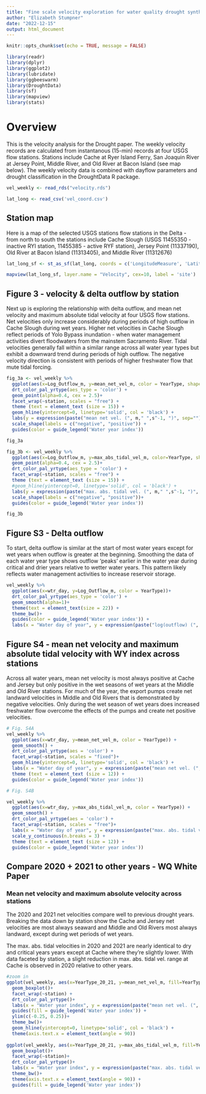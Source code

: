 ```yaml
---
title: "Fine scale velocity exploration for water quality drought synthesis"
author: "Elizabeth Stumpner"
date: "2022-12-15"
output: html_document
---
```


```r
knitr::opts_chunk$set(echo = TRUE, message = FALSE)
```


```r
library(readr)
library(dplyr)
library(ggplot2)
library(lubridate)
library(ggbeeswarm)
library(DroughtData)
library(sf)
library(mapview)
library(stats)
```
# Overview

This is the velocity analysis for the Drought paper. The weekly  velocity records are calculated from instantanous (15-min) records at four USGS flow stations. Stations include Cache at Ryer Island Ferry, San Joaquin River at Jersey Point, Middle River, and Old River at Bacon Island (see map below). The weekly velocity data is combined with dayflow parameters and drought classification in the DroughtData R package.

```r
vel_weekly <- read_rds("velocity.rds")

lat_long <- read_csv('vel_coord.csv')
```

## Station map 

Here is a map of the selected USGS stations flow stations in the Delta - from north to south the stations include Cache Slough (USGS 11455350 - inactive RYI station, 11455385 - active RYF station), Jersey Point (11337190), Old River at Bacon Island (11313405), and Middle River (11312676)

```r
lat_long_sf <- st_as_sf(lat_long, coords = c('LongitudeMeasure', 'LatitudeMeasure'), crs = 4326)

mapview(lat_long_sf, layer.name = "Velocity", cex=10, label = 'site')

```

## Figure 3 - velocity & delta outflow by station 

Next up is exploring the relationship with delta outflow, and mean net velocity and maximum absolute tidal velocity at four USGS flow stations. Net velocities only increase considerably during periods of high outflow in Cache Slough during wet years. Higher net velocities in Cache Slough reflect periods of Yolo Bypass inundation - when water management activities divert floodwaters from the mainstem Sacramento River. Tidal velocities generally fall within a similar range across all water year types but exhibit a downward trend during periods of high outflow. The negative velocity direction is consistent with periods of higher freshwater flow that mute tidal forcing.

```r
fig_3a <- vel_weekly %>%
  ggplot(aes(x=Log_Outflow_m, y=mean_net_vel_m, color = YearType, shape = net_sign))+
  drt_color_pal_yrtype(aes_type = 'color') +
  geom_point(alpha=0.4, cex = 2.5)+
  facet_wrap(~station, scales = "free") +
  theme (text = element_text (size = 15)) +
  geom_hline(yintercept=0, linetype='solid', col = 'black') +
  labs(y = expression(paste("mean net vel. (", m," ",s^-1, ")", sep="")), x = expression(paste("log(outflow) (", m^3, " ",s^-1, ")", sep="")), title = "A", color = "Year Type", shape = "Sign") +
  scale_shape(labels = c("negative", "positive")) +
  guides(color = guide_legend('Water year index'))

fig_3a

fig_3b <- vel_weekly %>%
  ggplot(aes(x=Log_Outflow_m, y=max_abs_tidal_vel_m, color=YearType, shape = tide_sign))+
  geom_point(alpha=0.4, cex = 2.5)+
  drt_color_pal_yrtype(aes_type = 'color') +
  facet_wrap(~station, scales = "free") +
  theme (text = element_text (size = 15)) +
  #geom_hline(yintercept=0, linetype='solid', col = 'black') +
  labs(y = expression(paste("max. abs. tidal vel. (", m," ",s^-1, ")", sep="")), x = expression(paste("log(outflow) (", m^3, " ",s^-1, ")", sep="")), title = "B", color = "Year Type", shape = "Sign") +
  scale_shape(labels = c("negative", "positive"))+
  guides(color = guide_legend('Water year index'))

fig_3b
```


## Figure S3 - Delta outflow 
To start, delta outflow is similar at the start of most water years except for wet years when outflow is greater at the beginning. Smoothing the data of each water year type shows outflow 'peaks' earlier in the water year during critical and drier years relative to wetter water years. This pattern likely reflects water management activities to increase reservoir storage.

```r
vel_weekly %>%
  ggplot(aes(x=wtr_day, y=Log_Outflow_m, color = YearType))+
  drt_color_pal_yrtype(aes_type = 'color') +
  geom_smooth(alpha=1)+
  theme(text = element_text(size = 22)) +
  theme_bw()+
  guides(color = guide_legend('Water year index')) +
  labs(x = "Water day of year", y = expression(paste("log(outflow) (", m^3," ", s^-1, ")", sep = "")))
```

## Figure S4 - mean net velocity and maximum absolute tidal velocity with WY index across stations

Across all water years, mean net velocity is most always positive at Cache and Jersey but only positive in the wet seasons of wet years at the Middle and Old River stations. For much of the year, the export pumps create net landward velocities in Middle and Old Rivers that is demonstrated by negative velocities. Only during the wet season of wet years does increased freshwater flow overcome the effects of the pumps and create net positive velocities. 
```r
# Fig. S4A
vel_weekly %>%
  ggplot(aes(x=wtr_day, y=mean_net_vel_m, color = YearType)) +
  geom_smooth() +
  drt_color_pal_yrtype(aes = 'color') +
  facet_wrap(~station, scales = "fixed")+
  geom_hline(yintercept=0, linetype='solid', col = 'black') +
  labs(x = "Water day of year", y = expression(paste("mean net vel. (", m," ",s^-1, ")", sep="")), title = "A") +
  theme (text = element_text (size = 12)) +
  guides(color = guide_legend('Water year index'))

# Fig. S4B

vel_weekly %>%
  ggplot(aes(x=wtr_day, y=max_abs_tidal_vel_m, color = YearType)) +
  geom_smooth() +
  drt_color_pal_yrtype(aes = 'color') +
  facet_wrap(~station, scales = "free")+
  labs(x = "Water day of year", y = expression(paste("max. abs. tidal vel. (", m," ",s^-1, ")", sep="")), title = "B") +
  scale_y_continuous(n.breaks = 3) +
  theme (text = element_text (size = 12)) +
  guides(color = guide_legend('Water year index'))
```

## Compare 2020 + 2021 to other years - WQ White Paper

### Mean net velocity and maximum absolute velocity across stations
The 2020 and 2021 net velocities compare well to previous drought years. Breaking the data down by station show the Cache and Jersey net velocities are most always seaward and Middle and Old Rivers most always landward, except during wet periods of wet years.

The max. abs. tidal velocities in 2020 and 2021 are nearly identical to dry and critical years years except at Cache where they're slightly lower. With data faceted by station, a slight reduction in max. abs. tidal vel. range at Cache is observed in 2020 relative to other years.
```r

#zoom in
ggplot(vel_weekly, aes(x=YearType_20_21, y=mean_net_vel_m, fill=YearType))+
  geom_boxplot()+
  facet_wrap(~station) +
  drt_color_pal_yrtype()+
  labs(x = "Water year index", y = expression(paste("mean net vel. (", m," ",s^-1, ")", sep="")), title = "A. mean net vel. across stations (2007 - 2021) - restricted y axis") +
  guides(fill = guide_legend('Water year index')) +
  ylim(c(-0.25, 0.25))+
  theme_bw()+
  geom_hline(yintercept=0, linetype='solid', col = 'black') +
  theme(axis.text.x = element_text(angle = 90)) 
  
ggplot(vel_weekly, aes(x=YearType_20_21, y=max_abs_tidal_vel_m, fill=YearType))+
  geom_boxplot()+
  facet_wrap(~station)+
  drt_color_pal_yrtype()+
  labs(x = "Water year index", y = expression(paste("max. abs. tidal vel. (", m," ",s^-1, ")", sep="")), title = "B. max. abs. tidal vel. across stations (2007 - 2021)") +
  theme_bw()+
  theme(axis.text.x = element_text(angle = 90)) +
  guides(fill = guide_legend('Water year index'))
```



